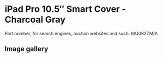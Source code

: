
# iPad Pro 10.5″ Smart Cover - Charcoal Gray

Part number, for search engines, auction websites and such: MQ082ZM/A

## Image gallery

<div style={{ width: '100%', maxWidth: '768px' }}>
<GalleryComponent
    images={[
      {
        original: "/everysource/MQ082.webp",
        thumbnail: "/everypreview/MQ082.webp",
      },
      {
        original: "/everysource/MQ082_AV1_GOLD.webp",
        thumbnail: "/everypreview/MQ082_AV1_GOLD.webp",
      },
      {
        original: "/everysource/MQ082_AV1_ROSEGOLD.webp",
        thumbnail: "/everypreview/MQ082_AV1_ROSEGOLD.webp",
      },
      {
        original: "/everysource/MQ082_AV1_SILVER.webp",
        thumbnail: "/everypreview/MQ082_AV1_SILVER.webp",
      },
      {
        original: "/everysource/MQ082_AV1_SPACE_GRAY.webp",
        thumbnail: "/everypreview/MQ082_AV1_SPACE_GRAY.webp",
      },
      {
        original: "/everysource/MQ082_AV2.webp",
        thumbnail: "/everypreview/MQ082_AV2.webp",
      },
      {
        original: "/everysource/MQ082_AV3.webp",
        thumbnail: "/everypreview/MQ082_AV3.webp",
      }
    ]}
  />
</div>